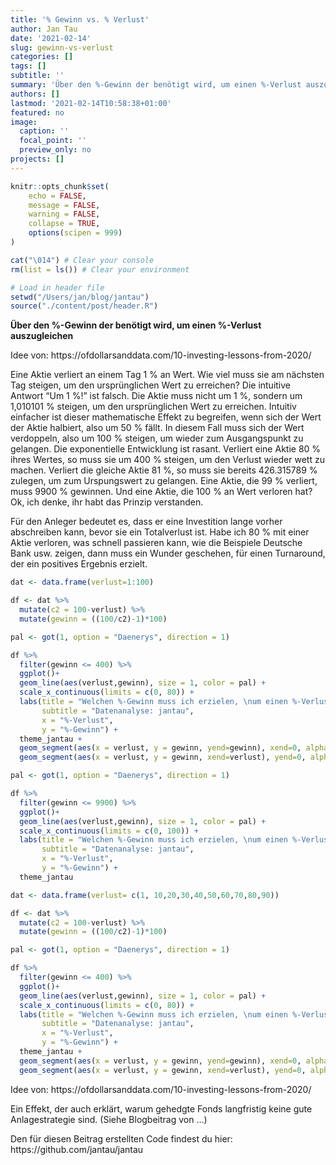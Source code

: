 ```yaml
---
title: '% Gewinn vs. % Verlust'
author: Jan Tau
date: '2021-02-14'
slug: gewinn-vs-verlust
categories: []
tags: []
subtitle: ''
summary: 'Über den %-Gewinn der benötigt wird, um einen %-Verlust auszugleichen'
authors: []
lastmod: '2021-02-14T10:58:38+01:00'
featured: no
image:
  caption: ''
  focal_point: ''
  preview_only: no
projects: []
---
```


```r
knitr::opts_chunk$set(
	echo = FALSE,
	message = FALSE,
	warning = FALSE,
	collapse = TRUE,
	options(scipen = 999)
)

cat("\014") # Clear your console
rm(list = ls()) # Clear your environment

# Load in header file
setwd("/Users/jan/blog/jantau")
source("./content/post/header.R")
```

**Über den %-Gewinn der benötigt wird, um einen %-Verlust auszugleichen**

Idee von: https://ofdollarsanddata.com/10-investing-lessons-from-2020/

Eine Aktie verliert an einem Tag 1 % an Wert. Wie viel muss sie am nächsten Tag steigen, um den ursprünglichen Wert zu erreichen? Die intuitive Antwort "Um 1 %!" ist falsch. Die Aktie muss nicht um 1 %, sondern um 1,010101 % steigen, um den ursprünglichen Wert zu erreichen. Intuitiv einfacher ist dieser mathematische Effekt zu begreifen, wenn sich der Wert der Aktie halbiert, also um 50 % fällt. In diesem Fall muss sich der Wert verdoppeln, also um 100 % steigen, um wieder zum Ausgangspunkt zu gelangen. Die exponentielle Entwicklung ist rasant. Verliert eine Aktie 80 % ihres Wertes, so muss sie um 400 % steigen, um den Verlust wieder wett zu machen. Verliert die gleiche Aktie 81 %, so muss sie bereits 426.315789 % zulegen, um zum Urspungswert zu gelangen. Eine Aktie, die 99 % verliert, muss 9900 % gewinnen. Und eine Aktie, die 100 % an Wert verloren hat? Ok, ich denke, ihr habt das Prinzip verstanden. 

Für den Anleger bedeutet es, dass er eine Investition lange vorher abschreiben kann, bevor sie ein Totalverlust ist. Habe ich 80 % mit einer Aktie verloren, was schnell passieren kann, wie die Beispiele Deutsche Bank usw. zeigen, dann muss ein Wunder geschehen, für einen Turnaround, der ein positives Ergebnis erzielt.   


```r
dat <- data.frame(verlust=1:100)

df <- dat %>%
  mutate(c2 = 100-verlust) %>%
  mutate(gewinn = ((100/c2)-1)*100)
```


```r
pal <- got(1, option = "Daenerys", direction = 1)

df %>%
  filter(gewinn <= 400) %>%
  ggplot()+
  geom_line(aes(verlust,gewinn), size = 1, color = pal) +
  scale_x_continuous(limits = c(0, 80)) +
  labs(title = "Welchen %-Gewinn muss ich erzielen, \num einen %-Verlust wieder auszugleichen?",
       subtitle = "Datenanalyse: jantau",
       x = "%-Verlust",
       y = "%-Gewinn") +
  theme_jantau +
  geom_segment(aes(x = verlust, y = gewinn, yend=gewinn), xend=0, alpha = 0.5) +
  geom_segment(aes(x = verlust, y = gewinn, xend=verlust), yend=0, alpha = 0.5) 

```

```r
pal <- got(1, option = "Daenerys", direction = 1)

df %>%
  filter(gewinn <= 9900) %>%
  ggplot()+
  geom_line(aes(verlust,gewinn), size = 1, color = pal) +
  scale_x_continuous(limits = c(0, 100)) +
  labs(title = "Welchen %-Gewinn muss ich erzielen, \num einen %-Verlust wieder auszugleichen?",
       subtitle = "Datenanalyse: jantau",
       x = "%-Verlust",
       y = "%-Gewinn") +
  theme_jantau

```


```r
dat <- data.frame(verlust= c(1, 10,20,30,40,50,60,70,80,90))

df <- dat %>%
  mutate(c2 = 100-verlust) %>%
  mutate(gewinn = ((100/c2)-1)*100)
```


```r
pal <- got(1, option = "Daenerys", direction = 1)

df %>%
  filter(gewinn <= 400) %>%
  ggplot()+
  geom_line(aes(verlust,gewinn), size = 1, color = pal) +
  scale_x_continuous(limits = c(0, 80)) +
  labs(title = "Welchen %-Gewinn muss ich erzielen, \num einen %-Verlust wieder auszugleichen?",
       subtitle = "Datenanalyse: jantau",
       x = "%-Verlust",
       y = "%-Gewinn") +
  theme_jantau +
  geom_segment(aes(x = verlust, y = gewinn, yend=gewinn), xend=0, alpha = 0.5) +
  geom_segment(aes(x = verlust, y = gewinn, xend=verlust), yend=0, alpha = 0.5) 

```

Idee von: https://ofdollarsanddata.com/10-investing-lessons-from-2020/

Ein Effekt, der auch erklärt, warum gehedgte Fonds langfristig keine gute Anlagestrategie sind. (Siehe Blogbeitrag von ...)

Den für diesen Beitrag erstellten Code findest du hier: https://github.com/jantau/jantau
